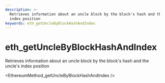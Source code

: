 ```yaml
---
description: >-
  Retrieves information about an uncle block by the block's hash and the uncle's
  index position
keywords: eth_getUncleByBlockHashAndIndex
---
```

# eth_getUncleByBlockHashAndIndex

Retrieves information about an uncle block by the block's hash and the uncle's index position


<EthereumMethod_getUncleByBlockHashAndIndex />
